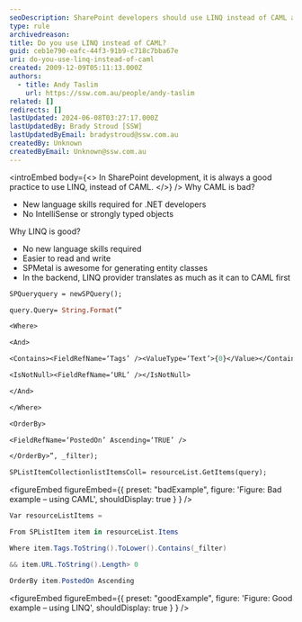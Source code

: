 ```yaml
---
seoDescription: SharePoint developers should use LINQ instead of CAML as it provides better readability, maintainability, and performance.
type: rule
archivedreason:
title: Do you use LINQ instead of CAML?
guid: ceb1e790-eafc-44f3-91b9-c718c7bba67e
uri: do-you-use-linq-instead-of-caml
created: 2009-12-09T05:11:13.000Z
authors:
  - title: Andy Taslim
    url: https://ssw.com.au/people/andy-taslim
related: []
redirects: []
lastUpdated: 2024-06-08T03:27:17.000Z
lastUpdatedBy: Brady Stroud [SSW]
lastUpdatedByEmail: bradystroud@ssw.com.au
createdBy: Unknown
createdByEmail: Unknown@ssw.com.au
---
```


<introEmbed
  body={<>
In SharePoint development, it is always a good practice to use LINQ, instead of CAML.
  </>}
/>
Why CAML is bad?

- New language skills required for .NET developers
- No IntelliSense or strongly typed objects

Why LINQ is good?

- No new language skills required
- Easier to read and write
- SPMetal is awesome for generating entity classes
- In the backend, LINQ provider translates as much as it can to CAML first

```ocaml
SPQueryquery = newSPQuery();

query.Query= String.Format(“

<Where>

<And>

<Contains><FieldRefName=‘Tags’ /><ValueType=‘Text’>{0}</Value></Contains>

<IsNotNull><FieldRefName=‘URL’ /></IsNotNull>

</And>

</Where>

<OrderBy>

<FieldRefName=‘PostedOn’ Ascending=‘TRUE’ />

</OrderBy>”, _filter);

SPListItemCollectionlistItemsColl= resourceList.GetItems(query);
```

<figureEmbed figureEmbed={{
  preset: "badExample",
  figure: 'Figure: Bad example – using CAML',
  shouldDisplay: true
} } />


```cs
Var resourceListItems =

From SPListItem item in resourceList.Items

Where item.Tags.ToString().ToLower().Contains(_filter)

&& item.URL.ToString().Length> 0

OrderBy item.PostedOn Ascending
```

<figureEmbed figureEmbed={{
  preset: "goodExample",
  figure: 'Figure: Good example – using LINQ',
  shouldDisplay: true
} } />
